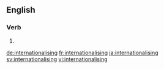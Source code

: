 ==English==

===Verb===
{{head|en|present participle}}

# {{present participle of|internationalise|lang=en|nocat=1}}

[[de:internationalising]]
[[fr:internationalising]]
[[ja:internationalising]]
[[sv:internationalising]]
[[vi:internationalising]]
